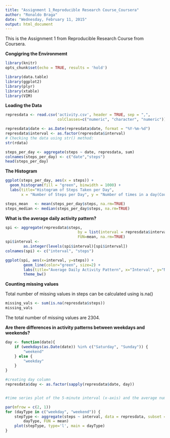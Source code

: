 ```yaml
---
title: "Assignment 1_Reproducible Research Course_Coursera"
author: "Ronaldo Braga"
date: "Wednesday, February 11, 2015"
output: html_document
---
```


This is the Assignment 1 from Reproducible Research Course from Coursera.

**Congigring the Environmemt**

```r
library(knitr)
opts_chunk$set(echo = TRUE, results = 'hold')

library(data.table)
library(ggplot2)
library(plyr) 
library(xtable)
library(VIM)

```

**Loading the Data**


```r

represdata <- read.csv('activity.csv', header = TRUE, sep = ",",
                       colClasses=c("numeric", "character", "numeric"))

represdata$date <- as.Date(represdata$date, format = "%Y-%m-%d")
represdata$interval <- as.factor(represdata$interval)
# Checking the data using str() method:
str(rdata)

steps_per_day <- aggregate(steps ~ date, represdata, sum)
colnames(steps_per_day) <- c("date","steps")
head(steps_per_day)
```

**The Histogram**

```r
ggplot(steps_per_day, aes(x = steps)) + 
  geom_histogram(fill = "green", binwidth = 1000) + 
  labs(title="Histogram of Steps Taken per Day", 
       x = "Number of Steps per Day", y = "Number of times in a day(Count)") + theme_bw() 

steps_mean   <- mean(steps_per_day$steps, na.rm=TRUE)
steps_median <- median(steps_per_day$steps, na.rm=TRUE)

```

**What is the average daily activity pattern?**

```r

spi <- aggregate(represdata$steps, 
                                by = list(interval = represdata$interval),
                                FUN=mean, na.rm=TRUE)
spi$interval <- 
        as.integer(levels(spi$interval)[spi$interval])
colnames(spi) <- c("interval", "steps")

ggplot(spi, aes(x=interval, y=steps)) +   
        geom_line(color="green", size=2) +  
        labs(title="Average Daily Activity Pattern", x="Interval", y="Number of steps") +  
        theme_bw()


```

**Counting missing values**

Total number of missing values in steps can be calculated using is.na() 
```r
missing_vals <- sum(is.na(represdata$steps))
missing_vals
```

The total number of  missing values are 2304.


**Are there differences in activity patterns between weekdays and weekends?**

```r

day <- function(date){
    if (weekdays(as.Date(date)) %in% c("Saturday", "Sunday")) {
        "weekend"
    } else {
        "weekday"
    }
}

#creating day column
represdata$day <- as.factor(sapply(represdata$date, day))


#time series plot of the 5-minute interval (x-axis) and the average number of steps taken, averaged across all weekday days or weekend days (y-axis)

par(mfrow = c(2, 1))
for (dayType in c("weekday", "weekend")) {
    stepType <- aggregate(steps ~ interval, data = represdata, subset = represdata$day == 
        dayType, FUN = mean)
    plot(stepType, type='l', main = dayType)
}



```

